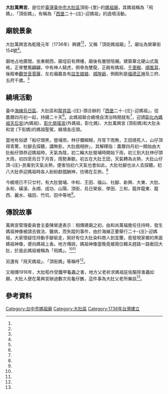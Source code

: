{{coord|24.159353|120.545143|display=title}}
{{東亞廟宇
| name =大肚萬興宮
| img =File:大肚萬興宮.jpg
| img_capt = 
| image_width = 250px
| location = {{TWN}}[[臺中市|臺中市]][[大肚區|大肚區]]頂街-{里}-榮華街154號
| god =[[媽祖|媽祖]]
| type = 
| struct = 
| open_year =乾隆元年（1736年）
| cere_date =[[大肚下堡|西堡]]二十-{庄}-迎媽祖
| cultural_collection= 
|}}

'''大肚萬興宮'''，是位於[[臺灣|臺灣]][[臺中市|臺中市]][[大肚區|大肚區]]頂街-{里}-的[[媽祖廟|媽祖廟]]，其媽祖稱為「飛媽」、「頂街媽」，有稱為「[[大肚下堡|西堡]]二十-{庄}-迎媽祖」的遶境活動。

==廟貌景象==

大肚萬興宮為乾隆元年（1736年）興建<ref name="林重鎣2"/><ref name="林上玉"/>，又稱「頂街媽祖廟」<ref name="1953-06-07"/>，廟址為榮華街154號<ref name="2017-01-27"/>。

廟地占地廣闊，坐東朝西，廟埕前有牌樓，廟後有層巒陪襯。建築華北硬山式風格，正脊雙鳳翩翩，中有神人騎虎，側脊為雙龍，正殿有媽祖、[[千里眼|千里眼]]、[[順風耳|順風耳]]，後殿奉[[觀世音菩薩|觀世音菩薩]]，左右偏龕各有[[註生娘娘|註生娘娘]]、[[城隍爺|城隍爺]]，側殿則是[[福德正神|福德正神]]及三府、五府千歲。<ref name="林上玉"/>

==繞境活動==
臺中[[海岸線_(臺鐵)|海線]][[烏日區|烏日區]]、大肚區和[[龍井區|龍井區]]-{庄}-頭合辦的「[[大肚下堡|西堡]]二十-{庄}-迎媽祖」，從農曆四月初一起，持續二十天<ref name="楊士賢"/>。此媽祖聯合繞境自清治時期就有<ref name="林重鎣2"/>，迎請[[彰化天后宮|彰化內媽祖天后宮]](內媽祖)、[[彰化南瑤宮|彰化南瑤宮]](外媽祖，彰化媽)、大肚萬興宮 (頂街媽)和大肚永和宮 (下街媽)的媽祖聖駕，繞境各庄頭。

當地有俗諺「船仔頭黑，營埔雨，林仔爛糊糊，月胥下雨無，王田燒死人，山仔頂得青驚，社腳去探聽，講無影，大肚戲相拚」，其解釋指：農曆四月初一開始由大肚船仔頭恭迎媽祖時，天氣為陰，初二輪大肚營埔時開始下雨，初三到大肚林仔頭大雨，初四至烏日下月胥，雨勢漸歇。初五在大肚王田，天氣轉為炎熱，大肚山仔頂-{庄}-民看到天氣炎熱，便害怕初六天氣也會如此，大肚社腳也派人去探聽。初八大肚恭迎媽祖時各人紛紛獻戲酬神，彷彿在互拚。<ref name="楊士賢"/>

今繞境已不只廿村，有大肚營埔、中和、王田、福山、社腳、新興、大東、大肚、永和、磺溪、永順、成功、山陽、頂街，烏日榮泉、學田、三和，龍井龍東、龍西、麗水、福田、竹坑、田中等地<ref name="林重鎣2"/>。

==傳說故事==
萬興宮管理委員會主委陳榮達表示：相傳建廟之初，由和尚萬福擔任住持時，發生媽祖神像被請去做法、醫病，而失蹤的事件，由於海線正要舉行二十-{庄}-迎媽祖，大家懷疑住持動手腳偷走，剛好有位大肚染料商人到宜蘭，竟發現家鄉的黑面媽祖神像，便向媽祖上香。地方傳說，媽祖神像當晚竟被兩位轎夫趕路一路衝回大肚，於是此媽祖被稱為「飛媽」。<ref name="林重鎣1"/><ref name="林欣儀"/>

另還有「飛天媽祖」、「頂街媽」等稱呼<ref name="蘇孟娟"/>。

又相傳1918年，大肚稻作受鐵甲龜蟲之害，地方父老祈求媽祖庇佑驅除害蟲如願，大肚人便在萬興宮辦過數次烏龜仔醮，這件事為大肚父老所樂談<ref name="1987-10-04"/>。
== 參考資料 ==
{{Reflist|35em|refs =
<ref name="林欣儀">{{Cite news|url=|title=萬興宮 飛媽傳奇多|author=林欣儀|language=zh-tw|newspaper=《中國時報》|date=2008-04-06|accessdate=}}</ref>

<ref name="林重鎣1">{{Cite news|url=|title=大肚萬興宮 黑面媽祖 下月跨海進香|author=林重鎣|language=zh-tw|newspaper=《聯合報》|date=2008-02-27|accessdate=}}</ref>

<ref name="林重鎣2">{{Cite news|url=|title=海線媽祖 繞境永順村|author=林重鎣|language=zh-tw|newspaper=《聯合報》|date=2000-05-13|accessdate=}}</ref>

<ref name="楊士賢">{{Cite news|url=|title=台灣諺語 塗城黑 華湖雨 霧峰爛糊糊|author=楊士賢|language=zh-tw|newspaper=《聯合報》|date=1999-08-28|accessdate=}}</ref>

<ref name="1987-10-04">{{Cite news|url=|title=顯化篇 神蹟傳說難以計數|author=|language=zh-tw|newspaper=《民生報》|date=1987-10-04|accessdate=}}</ref>

<ref name="1953-06-07">{{Cite news|url=|title=農林集錦|author=|language=zh-tw|newspaper=《聯合報》|date=1953-06-07|accessdate=}}</ref>

<ref name="林上玉">{{Cite news|url=|title=《中縣觀光旅遊口袋寶典續集系列之廿七》大肚之旅鐵道情濃 ‘追分站、 大肚站’ 諧音討喜結合成功站 掀起全台一陣鐵道熱潮|author=林上玉|language=zh-tw|newspaper=《民生報》|date=2001-05-29|accessdate=}}</ref>

<ref name="2017-01-27">{{Cite news|url=https://tw.news.appledaily.com/column/article/442/rnews/20170127/1045121|title=想拿中市府紅包沾喜氣　時間地點報你知|author=|language=zh-tw|newspaper=《蘋果日報》|date=2017-01-27|accessdate=2020-02-20}}</ref>

<ref name="蘇孟娟">{{Cite news|url=https://news.ltn.com.tw/news/local/paper/940620|title=臺中媽祖蔭臺灣 集結12廟宇傳奇|author=蘇孟娟|language=zh-tw|newspaper=《自由時報》|date=2015-12-15|accessdate=2020-02-20|archive-url=https://web.archive.org/web/20151216075712/http://news.ltn.com.tw/news/local/paper/940620|archive-date=2015-12-16|dead-url=no}}</ref>


}}
{{clear}}
{{portal bar|臺中|道教|border=no}}
{{commonscat|Dadu Wanxing Temple}}
[[Category:台中市媽祖廟|Category:台中市媽祖廟]]
[[Category:大肚區|Category:大肚區]]
[[Category:1736年台灣建立|Category:1736年台灣建立]]